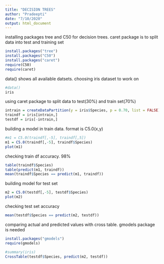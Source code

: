 ---
title: "DECISION TREES"
author: "Pradeepti"
date: "7/10/2020"
output: html_document
---
installing packages tree and C50 for decision trees. caret package is to split data into test and training set
```{r}
install.packages("tree")
install.packages("C50")
install.packages("caret")
require(C50)
require(caret)
```

data() shows all available datsets. choosing iris dataset to work on
```{r}
#data()
iris
```

using caret package to split data to test(30%) and train set(70%)
```{r}
intrain = createDataPartition(y = iris$Species, p = 0.70, list = FALSE)
traindf = iris[intrain,]
testdf = iris[-intrain,]
```

building a model in train data. format is C5.0(x,y)
```{r}
#m1 = C5.0(traindf[,-5], traindf[,5]) 
m1 = C5.0(traindf[,-5], traindf$Species)
plot(m1)
```

checking train df accuracy. 98%
```{r}
table(traindf$Species)
table(predict(m1, traindf))
mean(traindf$Species == predict(m1, traindf))
```

building model for test set
```{r}
m2 = C5.0(testdf[,-5], testdf$Species)
plot(m2)
```

checking test set accuracy
```{r}
mean(testdf$Species == predict(m2, testdf))
```

comparing actual and predicted values with cross table. gmodels package is needed
```{r}
install.packages("gmodels")
require(gmodels)
```

```{r}
#summary(iris)
CrossTable(testdf$Species, predict(m2, testdf))
```

